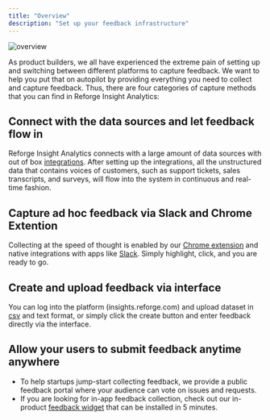 ```yaml
---
title: "Overview"
description: "Set up your feedback infrastructure"
---
```


![overview](/images/aggregation01.png)

As product builders, we all have experienced the extreme pain of setting up and switching between different platforms to capture feedback.
We want to help you put that on autopilot by providing everything you need to collect and capture feedback.
Thus, there are four categories of capture methods that you can find in Reforge Insight Analytics:

## Connect with the data sources and let feedback flow in

Reforge Insight Analytics connects with a large amount of data sources with out of box [integrations](/integrations). After setting up the integrations, all the unstructured data that contains voices of customers, such as support tickets, sales transcripts, and surveys, will flow into the system in continuous and real-time fashion.

## Capture ad hoc feedback via Slack and Chrome Extention

Collecting at the speed of thought is enabled by our [Chrome extension](/chrome-extension) and native integrations with apps like [Slack](/Integrations/Slack). Simply highlight, click, and you are ready to go.

## Create and upload feedback via interface

You can log into the platform (insights.reforge.com) and upload dataset in [csv](/csv-upload) and text format, or simply click the create button and enter feedback directly via the interface.

## Allow your users to submit feedback anytime anywhere

- To help startups jump-start collecting feedback, we provide a public feedback portal where your audience can vote on issues and requests.
- If you are looking for in-app feedback collection, check out our in-product [feedback widget](/widget) that can be installed in 5 minutes.
